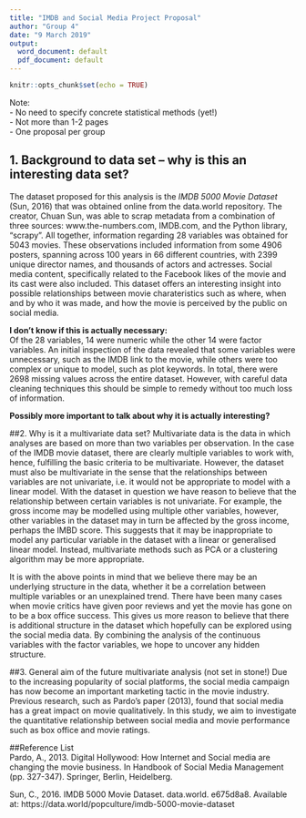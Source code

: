 ```yaml
---
title: "IMDB and Social Media Project Proposal"
author: "Group 4"
date: "9 March 2019"
output:
  word_document: default
  pdf_document: default
---
```

  
```r
knitr::opts_chunk$set(echo = TRUE)
```

Note:  
- No need to specify concrete statistical methods (yet!)  
- Not more than 1-2 pages  
- One proposal per group

## 1.	Background to data set – why is this an interesting data set?
The dataset proposed for this analysis is the *IMDB 5000 Movie Dataset* (Sun, 2016) that was obtained online from the data.world repository. The creator, Chuan Sun, was able to scrap metadata from a combination of three sources: www.the-numbers.com, IMDB.com, and the Python library, "scrapy". All together, information regarding 28 variables was obtained for 5043 movies. These observations included information from some 4906 posters, spanning across 100 years in 66 different countries, with 2399 unique director names, and thousands of actors and actresses. Social media content, specifically related to the Facebook likes of the movie and its cast were also included. This dataset offers an interesting insight into possible relationships between movie charateristics such as where, when and by who it was made, and how the movie is perceived by the public on social media.

**I don't know if this is actually necessary:**  
Of the 28 variables, 14 were numeric while the other 14 were factor variables. An initial inspection of the data revealed that some variables were unnecessary, such as the IMDB link to the movie, while others were too complex or unique to model, such as plot keywords. In total, there were 2698 missing values across the entire dataset. However, with careful data cleaning techniques this should be simple to remedy without too much loss of information.

**Possibly more important to talk about why it is actually interesting?**


##2.	Why is it a multivariate data set?
Multivariate data is the data in which analyses are based on more than two variables per observation. In the case of the IMDB movie dataset, there are clearly multiple variables to work with, hence, fulfilling the basic criteria to be multivariate. However, the dataset must also be multivariate in the sense that the relationships between variables are not univariate, i.e. it would not be appropriate to model with a linear model.  With the dataset in question we have reason to believe that the relationship between certain variables is not univariate. For example, the gross income may be modelled using multiple other variables, however, other variables in the dataset may in turn be affected by the gross income, perhaps the IMBD score. This suggests that it may be inappropriate to model any particular variable in the dataset with a linear or generalised linear model. Instead, multivariate methods such as PCA or a clustering algorithm may be more appropriate. 

It is with the above points in mind that we believe there may be an underlying structure in the data, whether it be a correlation between multiple variables or an unexplained trend. There have been many cases when movie critics have given poor reviews and yet the movie has gone on to be a box office success. This gives us more reason to believe that there is additional structure in the dataset which hopefully can be explored using the social media data. By combining the analysis of the continuous variables with the factor variables, we hope to uncover any hidden structure.

##3.	General aim of the future multivariate analysis (not set in stone!)
Due to the increasing popularity of social platforms, the social media campaign has now become an important marketing tactic in the movie industry. Previous research, such as Pardo’s paper (2013), found that social media has a great impact on movie qualitatively. In this study, we aim to investigate the quantitative relationship between social media and movie performance such as box office and movie ratings.

##Reference List  
Pardo, A., 2013. Digital Hollywood: How Internet and Social media are changing the movie business. In Handbook of Social Media Management (pp. 327-347). Springer, Berlin, Heidelberg.

Sun, C., 2016. IMDB 5000 Movie Dataset. data.world. e675d8a8. Available at: https://data.world/popculture/imdb-5000-movie-dataset

